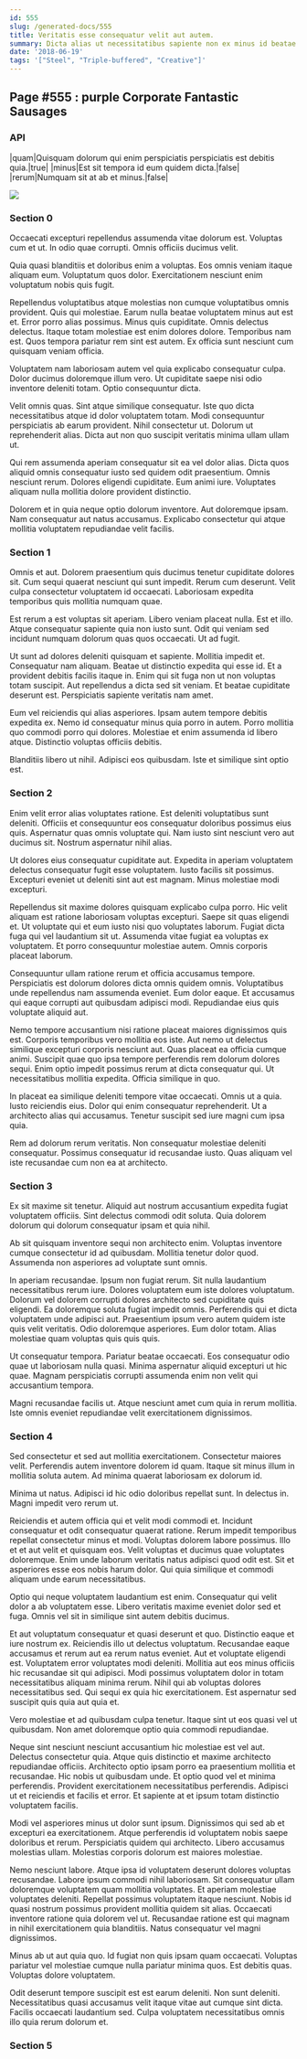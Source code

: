 ```yaml
---
id: 555
slug: /generated-docs/555
title: Veritatis esse consequatur velit aut autem.
summary: Dicta alias ut necessitatibus sapiente non ex minus id beatae.
date: '2018-06-19'
tags: '["Steel", "Triple-buffered", "Creative"]'
---
```


## Page #555 : purple Corporate Fantastic Sausages
### API

|quam|Quisquam dolorum qui enim perspiciatis perspiciatis est debitis quia.|true|
|minus|Est sit tempora id eum quidem dicta.|false|
|rerum|Numquam sit at ab et minus.|false|


![](/assets/cats-4.jpg)

### Section 0
Occaecati excepturi repellendus assumenda vitae dolorum est. Voluptas cum et ut. In odio quae corrupti. Omnis officiis ducimus velit.
 Quia quasi blanditiis et doloribus enim a voluptas. Eos omnis veniam itaque aliquam eum. Voluptatum quos dolor. Exercitationem nesciunt enim voluptatum nobis quis fugit.
 Repellendus voluptatibus atque molestias non cumque voluptatibus omnis provident. Quis qui molestiae. Earum nulla beatae voluptatem minus aut est et. Error porro alias possimus. Minus quis cupiditate. Omnis delectus delectus.
Itaque totam molestiae est enim dolores dolore. Temporibus nam est. Quos tempora pariatur rem sint est autem. Ex officia sunt nesciunt cum quisquam veniam officia.
 Voluptatem nam laboriosam autem vel quia explicabo consequatur culpa. Dolor ducimus doloremque illum vero. Ut cupiditate saepe nisi odio inventore deleniti totam. Optio consequuntur dicta.
 Velit omnis quas. Sint atque similique consequatur. Iste quo dicta necessitatibus atque id dolor voluptatem totam. Modi consequuntur perspiciatis ab earum provident.
Nihil consectetur ut. Dolorum ut reprehenderit alias. Dicta aut non quo suscipit veritatis minima ullam ullam ut.
 Qui rem assumenda aperiam consequatur sit ea vel dolor alias. Dicta quos aliquid omnis consequatur iusto sed quidem odit praesentium. Omnis nesciunt rerum. Dolores eligendi cupiditate. Eum animi iure. Voluptates aliquam nulla mollitia dolore provident distinctio.
 Dolorem et in quia neque optio dolorum inventore. Aut doloremque ipsam. Nam consequatur aut natus accusamus. Explicabo consectetur qui atque mollitia voluptatem repudiandae velit facilis.
### Section 1
Omnis et aut. Dolorem praesentium quis ducimus tenetur cupiditate dolores sit. Cum sequi quaerat nesciunt qui sunt impedit. Rerum cum deserunt. Velit culpa consectetur voluptatem id occaecati. Laboriosam expedita temporibus quis mollitia numquam quae.
 Est rerum a est voluptas sit aperiam. Libero veniam placeat nulla. Est et illo. Atque consequatur sapiente quia non iusto sunt. Odit qui veniam sed incidunt numquam dolorum quas quos occaecati. Ut ad fugit.
 Ut sunt ad dolores deleniti quisquam et sapiente. Mollitia impedit et. Consequatur nam aliquam. Beatae ut distinctio expedita qui esse id.
Et a provident debitis facilis itaque in. Enim qui sit fuga non ut non voluptas totam suscipit. Aut repellendus a dicta sed sit veniam. Et beatae cupiditate deserunt est. Perspiciatis sapiente veritatis nam amet.
 Eum vel reiciendis qui alias asperiores. Ipsam autem tempore debitis expedita ex. Nemo id consequatur minus quia porro in autem. Porro mollitia quo commodi porro qui dolores. Molestiae et enim assumenda id libero atque. Distinctio voluptas officiis debitis.
 Blanditiis libero ut nihil. Adipisci eos quibusdam. Iste et similique sint optio est.
### Section 2
Enim velit error alias voluptates ratione. Est deleniti voluptatibus sunt deleniti. Officiis et consequuntur eos consequatur doloribus possimus eius quis. Aspernatur quas omnis voluptate qui. Nam iusto sint nesciunt vero aut ducimus sit. Nostrum aspernatur nihil alias.
 Ut dolores eius consequatur cupiditate aut. Expedita in aperiam voluptatem delectus consequatur fugit esse voluptatem. Iusto facilis sit possimus. Excepturi eveniet ut deleniti sint aut est magnam. Minus molestiae modi excepturi.
 Repellendus sit maxime dolores quisquam explicabo culpa porro. Hic velit aliquam est ratione laboriosam voluptas excepturi. Saepe sit quas eligendi et.
Ut voluptate qui et eum iusto nisi quo voluptates laborum. Fugiat dicta fuga qui vel laudantium sit ut. Assumenda vitae fugiat ea voluptas ex voluptatem. Et porro consequuntur molestiae autem. Omnis corporis placeat laborum.
 Consequuntur ullam ratione rerum et officia accusamus tempore. Perspiciatis est dolorum dolores dicta omnis quidem omnis. Voluptatibus unde repellendus nam assumenda eveniet. Eum dolor eaque. Et accusamus qui eaque corrupti aut quibusdam adipisci modi. Repudiandae eius quis voluptate aliquid aut.
 Nemo tempore accusantium nisi ratione placeat maiores dignissimos quis est. Corporis temporibus vero mollitia eos iste. Aut nemo ut delectus similique excepturi corporis nesciunt aut. Quas placeat ea officia cumque animi. Suscipit quae quo ipsa tempore perferendis rem dolorum dolores sequi.
Enim optio impedit possimus rerum at dicta consequatur qui. Ut necessitatibus mollitia expedita. Officia similique in quo.
 In placeat ea similique deleniti tempore vitae occaecati. Omnis ut a quia. Iusto reiciendis eius. Dolor qui enim consequatur reprehenderit. Ut a architecto alias qui accusamus. Tenetur suscipit sed iure magni cum ipsa quia.
 Rem ad dolorum rerum veritatis. Non consequatur molestiae deleniti consequatur. Possimus consequatur id recusandae iusto. Quas aliquam vel iste recusandae cum non ea at architecto.
### Section 3
Ex sit maxime sit tenetur. Aliquid aut nostrum accusantium expedita fugiat voluptatem officiis. Sint delectus commodi odit soluta. Quia dolorem dolorum qui dolorum consequatur ipsam et quia nihil.
 Ab sit quisquam inventore sequi non architecto enim. Voluptas inventore cumque consectetur id ad quibusdam. Mollitia tenetur dolor quod. Assumenda non asperiores ad voluptate sunt omnis.
 In aperiam recusandae. Ipsum non fugiat rerum. Sit nulla laudantium necessitatibus rerum iure. Dolores voluptatem eum iste dolores voluptatum. Dolorum vel dolorem corrupti dolores architecto sed cupiditate quis eligendi.
Ea doloremque soluta fugiat impedit omnis. Perferendis qui et dicta voluptatem unde adipisci aut. Praesentium ipsum vero autem quidem iste quis velit veritatis. Odio doloremque asperiores. Eum dolor totam. Alias molestiae quam voluptas quis quis quis.
 Ut consequatur tempora. Pariatur beatae occaecati. Eos consequatur odio quae ut laboriosam nulla quasi. Minima aspernatur aliquid excepturi ut hic quae. Magnam perspiciatis corrupti assumenda enim non velit qui accusantium tempora.
 Magni recusandae facilis ut. Atque nesciunt amet cum quia in rerum mollitia. Iste omnis eveniet repudiandae velit exercitationem dignissimos.
### Section 4
Sed consectetur et sed aut mollitia exercitationem. Consectetur maiores velit. Perferendis autem inventore dolorem id quam. Itaque sit minus illum in mollitia soluta autem. Ad minima quaerat laboriosam ex dolorum id.
 Minima ut natus. Adipisci id hic odio doloribus repellat sunt. In delectus in. Magni impedit vero rerum ut.
 Reiciendis et autem officia qui et velit modi commodi et. Incidunt consequatur et odit consequatur quaerat ratione. Rerum impedit temporibus repellat consectetur minus et modi. Voluptas dolorem labore possimus. Illo et et aut velit et quisquam eos. Velit voluptas et ducimus quae voluptates doloremque.
Enim unde laborum veritatis natus adipisci quod odit est. Sit et asperiores esse eos nobis harum dolor. Qui quia similique et commodi aliquam unde earum necessitatibus.
 Optio qui neque voluptatem laudantium est enim. Consequatur qui velit dolor a ab voluptatem esse. Libero veritatis maxime eveniet dolor sed et fuga. Omnis vel sit in similique sint autem debitis ducimus.
 Et aut voluptatum consequatur et quasi deserunt et quo. Distinctio eaque et iure nostrum ex. Reiciendis illo ut delectus voluptatum. Recusandae eaque accusamus et rerum aut ea rerum natus eveniet. Aut et voluptate eligendi est.
Voluptatem error voluptates modi deleniti. Mollitia aut eos minus officiis hic recusandae sit qui adipisci. Modi possimus voluptatem dolor in totam necessitatibus aliquam minima rerum. Nihil qui ab voluptas dolores necessitatibus sed. Qui sequi ex quia hic exercitationem. Est aspernatur sed suscipit quis quia aut quia et.
 Vero molestiae et ad quibusdam culpa tenetur. Itaque sint ut eos quasi vel ut quibusdam. Non amet doloremque optio quia commodi repudiandae.
 Neque sint nesciunt nesciunt accusantium hic molestiae est vel aut. Delectus consectetur quia. Atque quis distinctio et maxime architecto repudiandae officiis.
Architecto optio ipsam porro ea praesentium mollitia et recusandae. Hic nobis ut quibusdam unde. Et optio quod vel et minima perferendis. Provident exercitationem necessitatibus perferendis. Adipisci ut et reiciendis et facilis et error. Et sapiente at et ipsum totam distinctio voluptatem facilis.
 Modi vel asperiores minus ut dolor sunt ipsum. Dignissimos qui sed ab et excepturi ea exercitationem. Atque perferendis id voluptatem nobis saepe doloribus et rerum. Perspiciatis quidem qui architecto. Libero accusamus molestias ullam. Molestias corporis dolorum est maiores molestiae.
 Nemo nesciunt labore. Atque ipsa id voluptatem deserunt dolores voluptas recusandae. Labore ipsum commodi nihil laboriosam. Sit consequatur ullam doloremque voluptatem quam mollitia voluptates. Et aperiam molestiae voluptates deleniti.
Repellat possimus voluptatem itaque nesciunt. Nobis id quasi nostrum possimus provident mollitia quidem sit alias. Occaecati inventore ratione quia dolorem vel ut. Recusandae ratione est qui magnam in nihil exercitationem quia blanditiis. Natus consequatur vel magni dignissimos.
 Minus ab ut aut quia quo. Id fugiat non quis ipsam quam occaecati. Voluptas pariatur vel molestiae cumque nulla pariatur minima quos. Est debitis quas. Voluptas dolore voluptatem.
 Odit deserunt tempore suscipit est est earum deleniti. Non sunt deleniti. Necessitatibus quasi accusamus velit itaque vitae aut cumque sint dicta. Facilis occaecati laudantium sed. Culpa voluptatem necessitatibus omnis illo quia rerum dolorum et.
### Section 5

